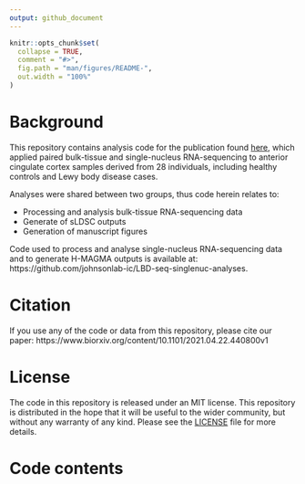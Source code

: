 ```yaml
---
output: github_document
---
```


<!-- README.md is generated from README.Rmd. Please edit that file -->

```r
knitr::opts_chunk$set(
  collapse = TRUE,
  comment = "#>",
  fig.path = "man/figures/README-",
  out.width = "100%"
)
```

# Background

<!-- badges: start -->
<!-- badges: end -->

This repository contains analysis code for the publication found [here](https://www.biorxiv.org/content/10.1101/2021.04.22.440800v1), which applied paired bulk-tissue and single-nucleus RNA-sequencing to anterior cingulate cortex samples derived from 28 individuals, including healthy controls and Lewy body disease cases.

Analyses were shared between two groups, thus code herein relates to:

- Processing and analysis bulk-tissue RNA-sequencing data
- Generate of sLDSC outputs
- Generation of manuscript figures

Code used to process and analyse single-nucleus RNA-sequencing data and to generate H-MAGMA outputs is available at: https://github.com/johnsonlab-ic/LBD-seq-singlenuc-analyses. 

# Citation
If you use any of the code or data from this repository, please cite our paper: https://www.biorxiv.org/content/10.1101/2021.04.22.440800v1

# License
The code in this repository is released under an MIT license. This repository is distributed in the hope that it will be useful to the wider community, but without any warranty of any kind. Please see the [LICENSE](LICENSE) file for more details. 

# Code contents


